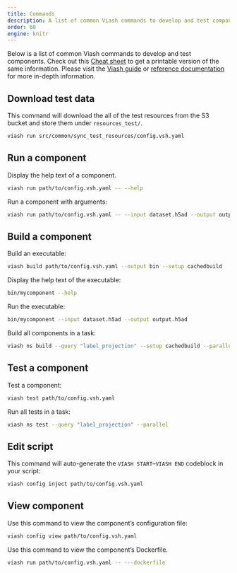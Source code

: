 ```yaml
---
title: Commands
description: A list of common Viash commands to develop and test components.
order: 60
engine: knitr
---
```


Below is a list of common Viash commands to develop and test components. 
Check out this [Cheat sheet](/documentation/more_information/cheat_sheets.qmd) to get a printable version of the same information. Please visit the [Viash guide](https://viash.io/guide) or [reference documentation](https://viash.io/reference/) for more in-depth information.

## Download test data

This command will download the all of the test resources from the S3 bucket and store them under `resources_test/`.

:::{.small}
```bash
viash run src/common/sync_test_resources/config.vsh.yaml
```
:::

## Run a component

Display the help text of a component.

:::{.small}
```bash
viash run path/to/config.vsh.yaml -- --help
```
:::

Run a component with arguments:

:::{.small}
```bash
viash run path/to/config.vsh.yaml -- --input dataset.h5ad --output output.h5ad
```
:::



## Build a component

Build an executable:

:::{.small}
```bash
viash build path/to/config.vsh.yaml --output bin --setup cachedbuild
```
:::

Display the help text of the executable:

:::{.small}
```bash
bin/mycomponent --help
```
:::

Run the executable:

:::{.small}
```bash
bin/mycomponent --input dataset.h5ad --output output.h5ad
```
:::

Build all components in a task:

:::{.small}
```bash
viash ns build --query "label_projection" --setup cachedbuild --parallel
```
:::



## Test a component

Test a component:

:::{.small}
```bash
viash test path/to/config.vsh.yaml
```
:::

Run all tests in a task:

:::{.small}
```bash
viash ns test --query "label_projection" --parallel
```
:::

## Edit script

This command will auto-generate the `VIASH START`--`VIASH END` codeblock in your script:

:::{.small}
```bash
viash config inject path/to/config.vsh.yaml
```
:::

## View component

Use this command to view the component's configuration file:

:::{.small}
```bash
viash config view path/to/config.vsh.yaml
```
:::


Use this command to view the component's Dockerfile.

:::{.small}
```bash
viash run path/to/config.vsh.yaml -- ---dockerfile
```
:::